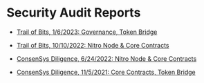 # Security Audit Reports

- [Trail of Bits, 1/6/2023: Governance, Token Bridge ](https://github.com/ArbitrumFoundation/governance/blob/master/audits/trail_of_bits_governance_report_1_6_2023.pdf)



- [Trail of Bits, 10/10/2022: Nitro Node & Core Contracts](https://github.com/OffchainLabs/nitro/blob/master/audits/Trail_Of_Bits_Nitro_10_2022.pdf)

- [ ConsenSys Diligence, 6/24/2022: Nitro Node & Core Contracts](https://github.com/OffchainLabs/nitro/blob/master/audits/ConsenSys_Diligence_Nitro_Contracts_5_2022.pdf)

- [ ConsenSys Diligence, 11/5/2021: Core Contracts, Token Bridge](https://github.com/OffchainLabs/nitro/blob/master/audits/ConsenSys_Diligence_Arbitrum_Contracts_11_2021.pdf)

